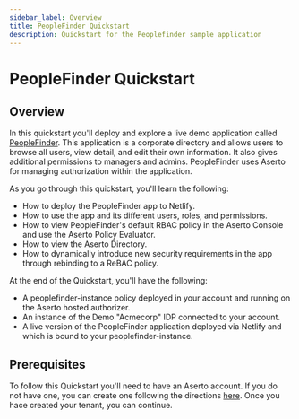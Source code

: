 ```yaml
---
sidebar_label: Overview
title: PeopleFinder Quickstart
description: Quickstart for the Peoplefinder sample application
---
```


# PeopleFinder Quickstart

## Overview

In this quickstart you'll deploy and explore a live demo application called [PeopleFinder](https://github.com/aserto-demo/peoplefinder-acmecorp). This application is a corporate directory and allows users to browse all users, view detail, and edit their own information. It also gives additional permissions to managers and admins. PeopleFinder uses Aserto for managing authorization within the application.

As you go through this quickstart, you'll learn the following:

- How to deploy the PeopleFinder app to Netlify.
- How to use the app and its different users, roles, and permissions.
- How to view PeopleFinder's default RBAC policy in the Aserto Console and use the Aserto Policy Evaluator.
- How to view the Aserto Directory.
- How to dynamically introduce new security requirements in the app through rebinding to a ReBAC policy.

At the end of the Quickstart, you'll have the following:

- A peoplefinder-instance policy deployed in your account and running on the Aserto hosted authorizer.
- An instance of the Demo "Acmecorp" IDP connected to your account.
- A live version of the PeopleFinder application deployed via Netlify and which is bound to your peoplefinder-instance.

## Prerequisites

To follow this Quickstart you'll need to have an Aserto account. If you do not have one, you can create one following the directions [here](https://docs.aserto.com/docs/getting-started/first-steps/create-account). Once you hace created your tenant, you can continue.
